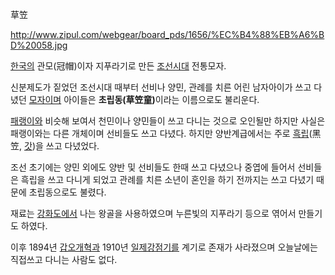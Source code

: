 草笠 

http://www.zipul.com/webgear/board_pds/1656/%EC%B4%88%EB%A6%BD%20058.jpg

[[한국]]의 관모(冠帽)이자 지푸라기로 만든 [[조선]]시대 전통모자. 

신분제도가 짙었던 조선시대 때부터 선비나 양민, 관례를 치른 어린 남자아이가 쓰고 다녔던 [[모자#s-1|모자]]이며 아이들은 '''초립동(草笠童)'''이라는 이름으로도 불리운다. 

[[패랭이]]와 비슷해 보여서 천민이나 양민들이 쓰고 다니는 것으로 오인될만 하지만 사실은 패랭이와는 다른 개체이며 선비들도 쓰고 다녔다. 하지만 양반계급에서는 주로 [[흑립]](黑笠, [[갓]])을 쓰고 다녔었다. 

조선 초기에는 양민 외에도 양반 및 선비들도 한때 쓰고 다녔으나 중엽에 들어서 선비들은 흑립을 쓰고 다니게 되었고 관례를 치른 소년이 혼인을 하기 전까지는 쓰고 다녔기 때문에 초립동으로도 불렸다. 

재료는 [[강화]]도에서 나는 왕골을 사용하였으며 누른빛의 지푸라기 등으로 엮어서 만들기도 하였다. 

이후 1894년 [[갑오개혁]]과 1910년 [[일제강점기]]를 계기로 존재가 사라졌으며 오늘날에는 직접쓰고 다니는 사람도 없다. 
